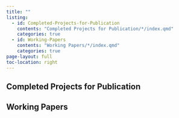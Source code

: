 ```yaml
---
title: ""
listing:
  - id: Completed-Projects-for-Publication
    contents: "Completed Projects for Publication/*/index.qmd"
    categories: true
  - id: Working-Papers
    contents: "Working Papers/*/index.qmd"
    categories: true
page-layout: full
toc-location: right
---
```


## Completed Projects for Publication
:::{#Completed-Projects-for-Publications}
:::

## Working Papers
:::{#Working-Papers}
:::

